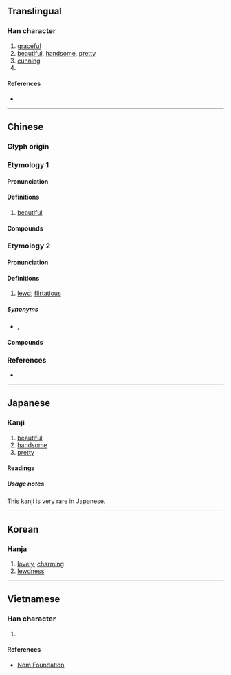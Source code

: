 {{character info}}
==Translingual==

===Han character===
{{Han char|rn=38|rad=女|as=06|sn=9|four=40448|canj=VYCK|ids=⿰女交}}

# [[graceful]]
# [[beautiful]], [[handsome]], [[pretty]]
# [[cunning]]
# {{surname|zh}}

====References====
* {{Han ref|kx=0260.060|dkj=06214|dj=0526.060|hdz=21047.050|uh=59E3|ud=23011|bh=ABBB|bd=43963}}

----

==Chinese==
{{zh-forms}}

===Glyph origin===
{{Han etym}}

===Etymology 1===

====Pronunciation====
{{zh-pron
|m=姣
|c=gaau2
|mn-t=giao1/giou1
|mn-t_note=giou1 - Chaozhou
|mc=2
|oc=1
|cat=a
}}

====Definitions====
{{zh-hanzi}}

# {{lb|zh|literary}} [[beautiful]]

====Compounds====
{{zh-der|夸姣|姣好|姣媚|姣美|姣麗|娥姣}}

===Etymology 2===
{{zh-forms|alt=媱-Hakka,嬈-Hokkien,嫐-Hokkien; Leizhou Min}}

====Pronunciation====
{{zh-pron
|m=xiáo
|c=haau4
|h=pfs=hièu;gd=hiau2
|mn=hiâu
|mc=1
|oc=2
|cat=a
}}

====Definitions====
{{zh-hanzi}}

# {{lb|zh|obsolete|or|Cantonese|Hakka|Hokkien|Leizhou Min|Hainanese|of a woman}} [[lewd]]; [[flirtatious]]

=====Synonyms=====
* {{sense|lewd}} {{zh-l|淫蕩}}, {{zh-l|淫亂}}

====Compounds====
{{zh-der|姣婆|發姣|姣嫲|姣牛嫲}}

===References===
* {{R:yue:Hanzi}}

----

==Japanese==

===Kanji===
{{ja-kanji|grade=|rs=女06}}

# [[beautiful]]
# [[handsome]]
# [[pretty]]

====Readings====
{{ja-readings
|goon=きょう<けう
|kanon=こう<かう
|kun=みめよ-い, うつく-し.い, いさぎよ-い
}}

=====Usage notes=====
This kanji is very rare in Japanese.

----

==Korean==

===Hanja===
{{ko-hanja|hangeul=교|rv=gyo|mr=kyo}}

# [[lovely]], [[charming]]
# [[lewdness]]

----

==Vietnamese==

===Han character===
{{vi-readings|reading=giảo|rs=女06}}

# {{rfdef|vi|sort=女06}}

====References====
* [http://nomfoundation.org/common/nom_details.php?codepoint=59e3 Nom Foundation]